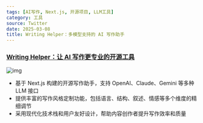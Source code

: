 ```yaml
---
tags: [AI写作, Next.js, 开源项目, LLM工具]
category: 工具
source: Twitter
date: 2025-03-08
title: Writing Helper：多模型支持的 AI 写作助手
---
```


### [Writing Helper：让 AI 写作更专业的开源工具](https://github.com/GeekyWizKid/writing-helper)

![img](https://img.mengpeng.tech/i/2025/03/08/67cc42f963caf.webp)

-   基于 Next.js 构建的开源写作助手，支持 OpenAI、Claude、Gemini 等多种 LLM 接口
-   提供丰富的写作风格定制功能，包括语言、结构、叙述、情感等多个维度的精细调节
-   采用现代化技术栈和用户友好设计，帮助内容创作者提升写作效率和质量
